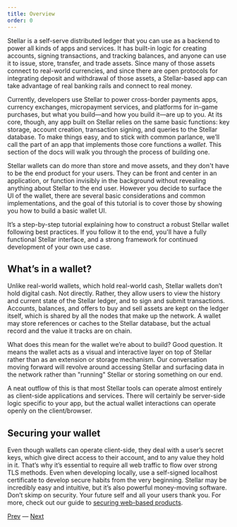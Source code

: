 ```yaml
---
title: Overview
order: 0
---
```


Stellar is a self-serve distributed ledger that you can use as a backend to power all kinds of apps and services.  It has built-in logic for creating accounts, signing transactions, and tracking balances, and anyone can use it to issue, store, transfer, and trade assets.  Since many of those assets connect to real-world currencies, and since there are open protocols for integrating deposit and withdrawal of those assets, a Stellar-based app can take advantage of real banking rails and connect to real money.  

Currently, developers use Stellar to power cross-border payments apps, currency exchanges, micropayment services, and platforms for in-game purchases, but what you build—and how you build it—are up to you.  At its core, though, any app built on Stellar relies on the same basic functions: key storage, account creation, transaction signing, and queries to the Stellar database.  To make things easy, and to stick with common parlance, we’ll call the part of an app that implements those core functions a *wallet*.  This section of the docs will walk you through the process of building one.  

Stellar wallets can do more than store and move assets, and they don't have to be the end product for your users. They can be front and center in an application, or function invisibly in the background without revealing anything about Stellar to the end user.  However you decide to surface the UI of the wallet, there are several basic considerations and common implementations, and the goal of this tutorial is to cover those by showing you how to build a basic wallet UI.

It’s a step-by-step tutorial explaining how to construct a robust Stellar wallet following best practices.  If you follow it to the end, you'll have a fully functional Stellar interface, and a strong framework for continued development of your own use case.

## What’s in a wallet?
Unlike real-world wallets, which hold real-world cash, Stellar wallets don’t hold digital cash.  Not directly.  Rather, they allow users to view the history and current state of the Stellar ledger, and to sign and submit transactions.  Accounts, balances, and offers to buy and sell assets are kept on the ledger itself, which is shared by all the nodes that make up the network.  A wallet may store references or caches to the Stellar database, but the actual record and the value it tracks are on chain.

What does this mean for the wallet we’re about to build? Good question. It means the wallet acts as a visual and interactive layer on top of Stellar rather than as an extension or storage mechanism. Our conversation moving forward will revolve around accessing Stellar and surfacing data in the network rather than "running" Stellar or storing something on our end.

A neat outflow of this is that most Stellar tools can operate almost entirely as client-side applications and services. There will certainly be server-side logic specific to your app, but the actual wallet interactions can operate openly on the client/browser.

## Securing your wallet
Even though wallets can operate client-side, they deal with a user’s secret keys, which give direct access to their account, and to any value they hold in it.  That’s why it’s essential to require all web traffic to flow over strong TLS methods. Even when developing locally, use a self-signed localhost certificate to develop secure habits from the very beginning. 
Stellar may be incredibly easy and intuitive, but it’s also powerful money-moving software.  Don’t skimp on security. Your future self and all your users thank you.  For more, check out our guide to [securing web-based products][1].

[Prev][2] — [Next][3]

[1]:	https://www.stellar.org/developers/guides/walkthroughs/securing-web-projects.html
[2]:	/0%20Intro.md
[3]:	/0%20Stellar%20Wallet%20Overview/1%20Project%20Setup.md
